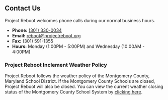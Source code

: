 ## Contact Us
Project Reboot welcomes phone calls during our normal business hours.

- **Phone:** [(301) 330-0034](tel:3013300034)
- **Email:** [reboot@projectreboot.org](mailto:reboot@projectreboot.org)
- **Fax:** (301) 591-1355
- **Hours:** Monday (1:00PM - 5:00PM) and Wednesday (10:00AM - 4:00PM)

### Project Reboot Inclement Weather Policy

Project Reboot follows the weather policy of the Montgomery County, Maryland School District. If the Montgomery County Schools are closed, Project Reboot will also be closed. You can view the current weather closing status of the Montgomery County School System by [clicking here](https://www.montgomeryschoolsmd.org/emergency/closings/).